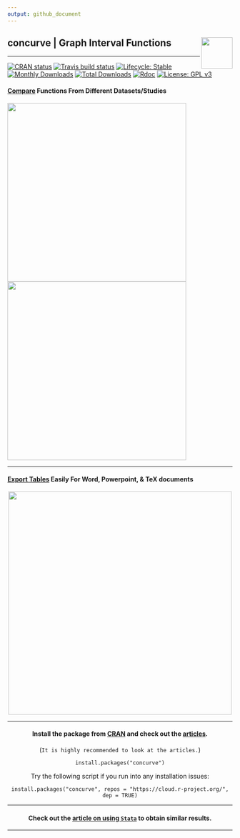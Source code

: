 ```yaml
---
output: github_document
---
```


## concurve | Graph Interval Functions </strong> <img src="man/figures/logo.svg" align="right" width="70"/>

* * * 

<!-- badges: start -->
[![CRAN status](https://www.r-pkg.org/badges/version/concurve)](https://CRAN.R-project.org/package=concurve)
[![Travis build status](https://travis-ci.com/zadrafi/concurve.svg?branch=master)](https://travis-ci.com/zadrafi/concurve)
[![Lifecycle: Stable](https://img.shields.io/badge/lifecycle-stable-brightgreen.svg)](https://www.tidyverse.org/lifecycle/#stable)
[![Monthly Downloads](https://cranlogs.r-pkg.org/badges/concurve)](https://cran.r-project.org/package=concurve)
[![Total Downloads](https://cranlogs.r-pkg.org/badges/grand-total/concurve)](https://cran.r-project.org/package=concurve)
[![Rdoc](http://www.rdocumentation.org/badges/version/concurve)](http://www.rdocumentation.org/packages/concurve)
[![License: GPL v3](https://img.shields.io/badge/License-GPL%20v3-blue.svg)](https://www.gnu.org/licenses/gpl-3.0)
<!-- badges: end -->

#### [Compare](https://data.lesslikely.com/concurve/reference/plot_compare.html) Functions From Different Datasets/Studies

<img src = "https://res.cloudinary.com/less-likely/image/upload/v1591475692/Site/functions.png" align="center" width ="400">
<img src = "https://res.cloudinary.com/less-likely/image/upload/v1591475692/Site/lfunctions.png" align="center" width ="400">

* * *

#### [Export Tables](https://data.lesslikely.com/concurve/reference/curve_table.html) Easily For Word, Powerpoint, & TeX documents
<center>
<img src = "https://res.cloudinary.com/less-likely/image/upload/v1574628079/Site/tables.png" align="center" width="500">

* * * 

#### Install the package from [CRAN](https://cran.r-project.org/package=concurve) and check out the [articles](https://data.lesslikely.com/concurve/articles/index.html).
(`It is highly recommended to look at the articles.`)

``` 
install.packages("concurve")
```

Try the following script if you run into any installation issues:

```
install.packages("concurve", repos = "https://cloud.r-project.org/", dep = TRUE)
```

* * * 

#### Check out the [article on using `Stata`](https://data.lesslikely.com/concurve/articles/stata.html) to obtain similar results.

* * * 
